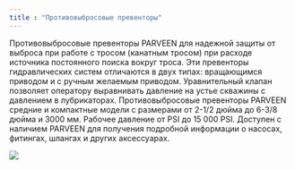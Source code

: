```yaml
---
title : "Противовыбросовые превенторы"
---
```


Противовыбросовые превенторы PARVEEN для надежной защиты от выброса при работе с тросом (канатным тросом) при расходе источника постоянного поиска вокруг троса. Эти превенторы гидравлических систем отличаются в двух типах: вращающимся приводом и с ручным желаемым приводом. Уравнительный клапан позволяет оператору выравнивать давление на устье скважины с давлением в лубрикаторах. Противовыбросовые превенторы PARVEEN средние и компактные модели с размерами от 2-1/2 дюйма до 6-3/8 дюйма и 3000 мм. Рабочее давление от PSI до 15 000 PSI. Доступен с наличием PARVEEN для получения подробной информации о насосах, фитингах, шлангах и других аксессуарах.

<img src="./blowout-preventers.png" />
